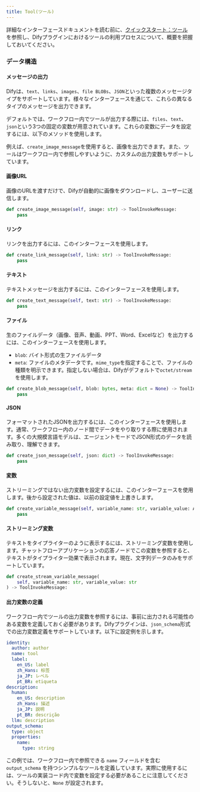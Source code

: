 ```yaml
---
title: Tool(ツール)
---
```


詳細なインターフェースドキュメントを読む前に、[クイックスタート：ツール](/ja-jp/plugins/quick-start/develop-plugins/tool-plugin) を参照し、Difyプラグインにおけるツールの利用プロセスについて、概要を把握しておいてください。

### **データ構造**

#### **メッセージの出力**

Difyは、`text`、`links`、`images`、`file BLOBs`、`JSON`といった複数のメッセージタイプをサポートしています。様々なインターフェースを通じて、これらの異なるタイプのメッセージを出力できます。

デフォルトでは、ワークフロー内でツールが出力する際には、`files`、`text`、`json`という3つの固定の変数が用意されています。これらの変数にデータを設定するには、以下のメソッドを使用します。

例えば、`create_image_message`を使用すると、画像を出力できます。また、ツールはワークフロー内で参照しやすいように、カスタムの出力変数もサポートしています。

#### **画像URL**

画像のURLを渡すだけで、Difyが自動的に画像をダウンロードし、ユーザーに送信します。

```python
def create_image_message(self, image: str) -> ToolInvokeMessage:
    pass
```

#### **リンク**

リンクを出力するには、このインターフェースを使用します。

```python
def create_link_message(self, link: str) -> ToolInvokeMessage:
    pass
```

#### **テキスト**

テキストメッセージを出力するには、このインターフェースを使用します。

```python
def create_text_message(self, text: str) -> ToolInvokeMessage:
    pass
```

#### **ファイル**

生のファイルデータ（画像、音声、動画、PPT、Word、Excelなど）を出力するには、このインターフェースを使用します。

*   `blob`: バイト形式の生ファイルデータ
*   `meta`: ファイルのメタデータです。`mime_type`を指定することで、ファイルの種類を明示できます。指定しない場合は、Difyがデフォルトで`octet/stream`を使用します。

```python
def create_blob_message(self, blob: bytes, meta: dict = None) -> ToolInvokeMessage:
    pass
```

#### **JSON**

フォーマットされたJSONを出力するには、このインターフェースを使用します。通常、ワークフロー内のノード間でデータをやり取りする際に使用されます。多くの大規模言語モデルは、エージェントモードでJSON形式のデータを読み取り、理解できます。

```python
def create_json_message(self, json: dict) -> ToolInvokeMessage:
    pass
```

#### **変数**

ストリーミングではない出力変数を設定するには、このインターフェースを使用します。後から設定された値は、以前の設定値を上書きします。

```python
def create_variable_message(self, variable_name: str, variable_value: Any) -> ToolInvokeMessage:
    pass
```

#### **ストリーミング変数**

テキストをタイプライターのように表示するには、ストリーミング変数を使用します。チャットフローアプリケーションの応答ノードでこの変数を参照すると、テキストがタイプライター効果で表示されます。現在、文字列データのみをサポートしています。

```python
def create_stream_variable_message(
    self, variable_name: str, variable_value: str
) -> ToolInvokeMessage:
```

#### **出力変数の定義**

ワークフロー内でツールの出力変数を参照するには、事前に出力される可能性のある変数を定義しておく必要があります。Difyプラグインは、`json_schema`形式での出力変数定義をサポートしています。以下に設定例を示します。

```yaml
identity:
  author: author
  name: tool
  label:
    en_US: label
    zh_Hans: 标签
    ja_JP: レベル
    pt_BR: etiqueta
description:
  human:
    en_US: description
    zh_Hans: 描述
    ja_JP: 説明
    pt_BR: descrição
  llm: description
output_schema:
  type: object
  properties:
    name:
      type: string
```

この例では、ワークフロー内で参照できる `name` フィールドを含む `output_schema` を持つシンプルなツールを定義しています。実際に使用するには、ツールの実装コード内で変数を設定する必要があることに注意してください。そうしないと、`None` が設定されます。